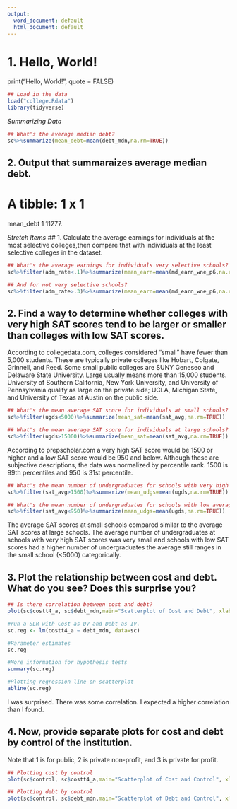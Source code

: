 ```yaml
---
output:
  word_document: default
  html_document: default
---
```

# 1. Hello, World! {#intro}
print("Hello, World!", quote = FALSE)

```r
## Load in the data
load("college.Rdata")
library(tidyverse)
```

*Summarizing Data*

```r
## What's the average median debt?
sc%>%summarize(mean_debt=mean(debt_mdn,na.rm=TRUE))
```

## 2. Output that summaraizes average median debt.

# A tibble: 1 x 1
  mean_debt
      <dbl>
1    11277.
  
*Stretch Items*
## 1. Calculate the average earnings for individuals at the most selective colleges,then compare that with individuals at the least selective colleges in the dataset.

```r
## What's the average earnings for individuals very selective schools?
sc%>%filter(adm_rate<.1)%>%summarize(mean_earn=mean(md_earn_wne_p6,na.rm=TRUE))

## And for not very selective schools?
sc%>%filter(adm_rate>.3)%>%summarize(mean_earn=mean(md_earn_wne_p6,na.rm=TRUE))
```

## 2. Find a way to determine whether colleges with very high SAT scores tend to be larger or smaller than colleges with low SAT scores.

According to collegedata.com, colleges considered "small" have fewer than 5,000 students. These are typically private colleges like Hobart, Colgate, Grinnell, and Reed. Some small public colleges are SUNY Geneseo and Delaware State University. Large usually means more than 15,000 students. University of Southern California, New York University, and University of Pennsylvania qualify as large on the private side; UCLA, Michigan State, and University of Texas at Austin on the public side. 

```r
## What's the mean average SAT score for individuals at small schools?
sc%>%filter(ugds<5000)%>%summarize(mean_sat=mean(sat_avg,na.rm=TRUE))

## What's the mean average SAT score for individuals at large schools?
sc%>%filter(ugds>15000)%>%summarize(mean_sat=mean(sat_avg,na.rm=TRUE))
```

According to prepscholar.com a very high SAT score would be 1500 or higher and a low SAT score would be 950 and below. Although these are subjective descriptions, the data was normalized by percentile rank. 1500 is 99th percentiles and 950 is 31st percentile.

```r
## What's the mean number of undergraduates for schools with very high average SAT scores?
sc%>%filter(sat_avg>1500)%>%summarize(mean_udgs=mean(ugds,na.rm=TRUE))

## What's the mean number of undergraduates for schools with low average SAT scores?
sc%>%filter(sat_avg<950)%>%summarize(mean_udgs=mean(ugds,na.rm=TRUE))
```
The average SAT scores at small schools compared similar to the average SAT scores at large schools. The average number of undergraduates at schools with very high SAT scores was very small and schools with low SAT scores had a higher number of undergraduates the average still ranges in the small school (<5000) categorically. 

## 3. Plot the relationship between cost and debt. What do you see? Does this surprise you?

```r
## Is there correlation between cost and debt?
plot(sc$costt4_a, sc$debt_mdn,main="Scatterplot of Cost and Debt", xlab="Cost", ylab="Debt", pch=19)

#run a SLR with Cost as DV and Debt as IV.
sc.reg <- lm(costt4_a ~ debt_mdn, data=sc)

#Parameter estimates
sc.reg

#More information for hypothesis tests
summary(sc.reg)

#Plotting regression line on scatterplot
abline(sc.reg)
```

I was surprised. There was some correlation. I expected a higher correlation than I found.

## 4. Now, provide separate plots for cost and debt by control of the institution.
Note that 1 is for public, 2 is private non-profit, and 3 is private for profit.


```r
## Plotting cost by control
plot(sc$control, sc$costt4_a,main="Scatterplot of Cost and Control", xlab="Control", ylab="Cost", pch=19)

## Plotting debt by control
plot(sc$control, sc$debt_mdn,main="Scatterplot of Debt and Control", xlab="Control", ylab="Debt", pch=19)
```
